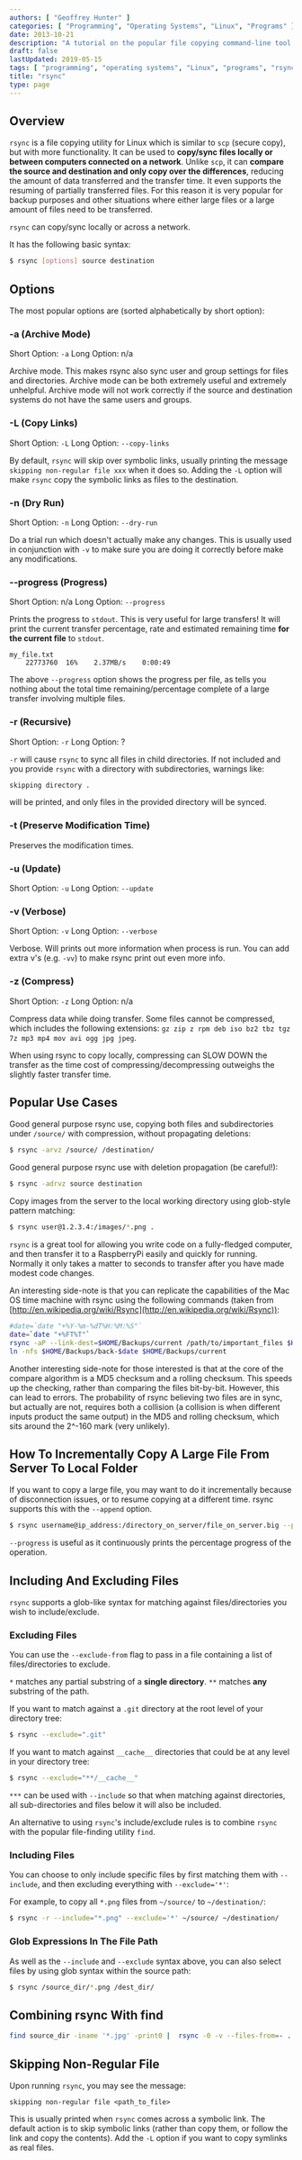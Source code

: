 ```yaml
---
authors: [ "Geoffrey Hunter" ]
categories: [ "Programming", "Operating Systems", "Linux", "Programs" ]
date: 2013-10-21
description: "A tutorial on the popular file copying command-line tool rsync, including option explanations, code examples, common use cases and more."
draft: false
lastUpdated: 2019-05-15
tags: [ "programming", "operating systems", "Linux", "programs", "rsync", "sync", "scp", "files", "backup", "tutorial" ]
title: "rsync"
type: page
---
```



## Overview

`rsync` is a file copying utility for Linux which is similar to `scp` (secure copy), but with more functionality. It can be used to **copy/sync files locally or between computers connected on a network**. Unlike `scp`, it can **compare the source and destination and only copy over the differences**, reducing the amount of data transferred and the transfer time. It even supports the resuming of partially transferred files. For this reason it is very popular for backup purposes and other situations where either large files or a large amount of files need to be transferred.

`rsync` can copy/sync locally or across a network.

It has the following basic syntax:

```sh   
$ rsync [options] source destination
```

## Options

The most popular options are (sorted alphabetically by short option):

### -a (Archive Mode)

Short Option: `-a`
Long Option: n/a

Archive mode. This makes rsync also sync user and group settings for files and directories. Archive mode can be both extremely useful and extremely unhelpful. Archive mode will not work correctly if the source and destination systems do not have the same users and groups.

### -L (Copy Links)

Short Option: `-L`
Long Option: `--copy-links`

By default, `rsync` will skip over symbolic links, usually printing the message `skipping non-regular file xxx` when it does so. Adding the `-L` option will make `rsync` copy the symbolic links as files to the destination.

### -n (Dry Run)

Short Option: `-n`
Long Option: `--dry-run`

Do a trial run which doesn't actually make any changes. This is usually used in conjunction with `-v` to make sure you are doing it correctly before make any modifications.

### --progress (Progress)

Short Option: n/a
Long Option: `--progress`

Prints the progress to `stdout`. This is very useful for large transfers! It will print the current transfer percentage, rate and estimated remaining time **for the current file** to `stdout`.

```text
my_file.txt
    22773760  16%    2.37MB/s    0:00:49
```

The above `--progress` option shows the progress per file, as tells you nothing about the total time remaining/percentage complete of a large transfer involving multiple files.

### -r (Recursive)

Short Option: `-r`
Long Option: ?

`-r` will cause `rsync` to sync all files in child directories. If not included and you provide `rsync` with a directory with subdirectories, warnings like:

```sh
skipping directory .
```

will be printed, and only files in the provided directory will be synced.

### -t (Preserve Modification Time)

Preserves the modification times.

### -u (Update)

Short Option: `-u`
Long Option: `--update`

### -v (Verbose)

Short Option: `-v`
Long Option: `--verbose`

Verbose. Will prints out more information when process is run. You can add extra v's (e.g. `-vv`) to make rsync print out even more info.

### -z (Compress)

Short Option: `-z`
Long Option: n/a

Compress data while doing transfer. Some files cannot be compressed, which includes the following extensions: `gz zip z rpm deb iso bz2 tbz tgz 7z mp3 mp4 mov avi ogg jpg jpeg`. 

<Aside type="caution">
When using rsync to copy locally, compressing can SLOW DOWN the transfer as the time cost of compressing/decompressing outweighs the slightly faster transfer time.
</Aside>

## Popular Use Cases


Good general purpose rsync use, copying both files and subdirectories under `/source/` with compression, without propagating deletions:

```bash
$ rsync -arvz /source/ /destination/
```

Good general purpose rsync use with deletion propagation (be careful!):

```bash
$ rsync -adrvz source destination
```

Copy images from the server to the local working directory using glob-style pattern matching:

```bash
$ rsync user@1.2.3.4:/images/*.png .
```

`rsync` is a great tool for allowing you write code on a fully-fledged computer, and then transfer it to a RaspberryPi easily and quickly for running. Normally it only takes a matter to seconds to transfer after you have made modest code changes.

An interesting side-note is that you can replicate the capabilities of the Mac OS time machine with rsync using the following commands (taken from [http://en.wikipedia.org/wiki/Rsync](http://en.wikipedia.org/wiki/Rsync)):

```bash
#date=`date "+%Y-%m-%dT%H:%M:%S"`
date=`date "+%FT%T"`
rsync -aP --link-dest=$HOME/Backups/current /path/to/important_files $HOME/Backups/back-$date
ln -nfs $HOME/Backups/back-$date $HOME/Backups/current
```

Another interesting side-note for those interested is that at the core of the compare algorithm is a MD5 checksum and a rolling checksum. This speeds up the checking, rather than comparing the files bit-by-bit. However, this can lead to errors. The probability of rsync believing two files are in sync, but actually are not, requires both a collision (a collision is when different inputs product the same output) in the MD5 and rolling checksum, which sits around the 2^-160 mark (very unlikely).

## How To Incrementally Copy A Large File From Server To Local Folder

If you want to copy a large file, you may want to do it incrementally because of disconnection issues, or to resume copying at a different time. rsync supports this with the `--append` option.

```sh    
$ rsync username@ip_address:/directory_on_server/file_on_server.big --progress --append
```

`--progress` is useful as it continuously prints the percentage progress of the operation.

## Including And Excluding Files

`rsync` supports a glob-like syntax for matching against files/directories you wish to include/exclude.

### Excluding Files

You can use the `--exclude-from` flag to pass in a file containing a list of files/directories to exclude.

`*` matches any partial substring of a **single directory**. `**` matches **any** substring of the path.

If you want to match against a `.git` directory at the root level of your directory tree:

```sh
$ rsync --exclude=".git"
```

If you want to match against `__cache__` directories that could be at any level in your directory tree:

```sh
$ rsync --exclude="**/__cache__"
```

`***` can be used with `--include` so that when matching against directories, all sub-directories and files below it will also be included.

An alternative to using `rsync`'s include/exclude rules is to combine `rsync` with the popular file-finding utility `find`.

### Including Files

You can choose to only include specific files by first matching them with `--include`, and then excluding everything with `--exclude='*'`:

For example, to copy all `*.png` files from `~/source/` to `~/destination/`:

```sh
$ rsync -r --include="*.png" --exclude='*' ~/source/ ~/destination/
```

### Glob Expressions In The File Path

As well as the `--include` and `--exclude` syntax above, you can also select files by using glob syntax within the source path:

```bash
$ rsync /source_dir/*.png /dest_dir/
```

## Combining rsync With find

```sh
find source_dir -iname '*.jpg' -print0 |  rsync -0 -v --files-from=- . destination_dir/
```

## Skipping Non-Regular File

Upon running `rsync`, you may see the message:

```text
skipping non-regular file <path_to_file>
```

This is usually printed when `rsync` comes across a symbolic link. The default action is to skip symbolic links (rather than copy them, or follow the link and copy the contents). Add the `-L` option if you want to copy symlinks as real files.
